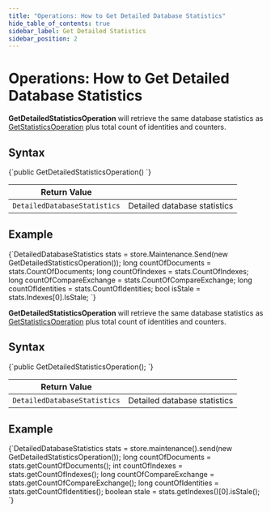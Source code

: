 ---
title: "Operations: How to Get Detailed Database Statistics"
hide_table_of_contents: true
sidebar_label: Get Detailed Statistics
sidebar_position: 2
---




# Operations: How to Get Detailed Database Statistics
<LanguageSwitcher supportedLanguages={supportedLanguages} />
<LanguageContent language="csharp">


**GetDetailedStatisticsOperation** will retrieve the same database statistics as [GetStatisticsOperation](../../../client-api/operations/maintenance/get-statistics.mdx) plus total count of identities and counters. 

## Syntax

<TabItem value="stats_1" label="stats_1">
<CodeBlock language="csharp">
{`public GetDetailedStatisticsOperation()
`}
</CodeBlock>
</TabItem>

| Return Value | |
| ------------- | ----- |
| `DetailedDatabaseStatistics` | Detailed database statistics |

## Example

<TabItem value="stats_2" label="stats_2">
<CodeBlock language="csharp">
{`DetailedDatabaseStatistics stats = store.Maintenance.Send(new GetDetailedStatisticsOperation());
long countOfDocuments = stats.CountOfDocuments;
long countOfIndexes = stats.CountOfIndexes;
long countOfCompareExchange = stats.CountOfCompareExchange;
long countOfIdentities = stats.CountOfIdentities;
bool isStale = stats.Indexes[0].IsStale;
`}
</CodeBlock>
</TabItem>


</LanguageContent>
<LanguageContent language="java">


**GetDetailedStatisticsOperation** will retrieve the same database statistics as [GetStatisticsOperation](../../../client-api/operations/maintenance/get-statistics.mdx) plus total count of identities and counters. 

## Syntax

<TabItem value="stats_1" label="stats_1">
<CodeBlock language="java">
{`public GetDetailedStatisticsOperation();
`}
</CodeBlock>
</TabItem>

| Return Value | |
| ------------- | ----- |
| `DetailedDatabaseStatistics` | Detailed database statistics |

## Example

<TabItem value="stats_2" label="stats_2">
<CodeBlock language="java">
{`DetailedDatabaseStatistics stats
    = store.maintenance().send(new GetDetailedStatisticsOperation());
long countOfDocuments = stats.getCountOfDocuments();
int countOfIndexes = stats.getCountOfIndexes();
long countOfCompareExchange = stats.getCountOfCompareExchange();
long countOfIdentities = stats.getCountOfIdentities();
boolean stale = stats.getIndexes()[0].isStale();
`}
</CodeBlock>
</TabItem>


</LanguageContent>

<!---
### Operations
- [What are Operations](../../../client-api/operations/what-are-operations)
- [How to Get Collection Statistics](../../../client-api/operations/maintenance/get-collection-statistics)
- [How to Get Statistics](../../../client-api/operations/maintenance/get-statistics)

### FAQ
- [Database Statistics](../../../server/administration/statistics#database-statistics)


-->